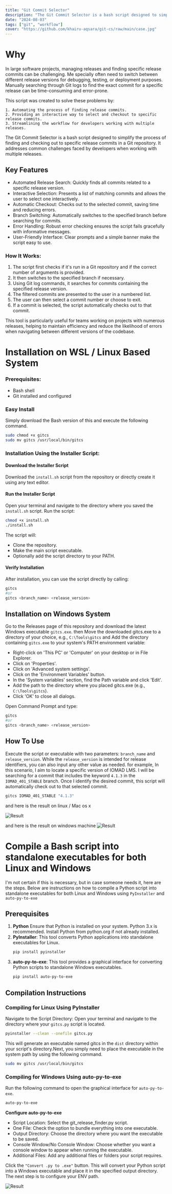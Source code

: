 ```yaml
---
title: "Git Commit Selector"
description: "The Git Commit Selector is a bash script designed to simplify the process of finding and checking out to specific release commits in a Git repository."
date: "2024-08-03"
tags: ["git", "workflow"]
cover: "https://github.com/khairu-aqsara/git-cs/raw/main/case.jpg"
---
```


# Why
In large software projects, managing releases and finding specific release commits can be challenging. Me specially often need to switch between different release versions for debugging, testing, or deployment purposes. Manually searching through Git logs to find the exact commit for a specific release can be time-consuming and error-prone.

This script was created to solve these problems by:

    1. Automating the process of finding release commits.
    2. Providing an interactive way to select and checkout to specific release commits.
    3. Streamlining the workflow for developers working with multiple releases.

The Git Commit Selector is a bash script designed to simplify the process of finding and checking out to specific release commits in a Git repository. It addresses common challenges faced by developers when working with multiple releases.

## Key Features
- <Notation type="highlight" color="yellow">Automated Release Search:</Notation> Quickly finds all commits related to a specific release version.
- <Notation type="highlight" color="yellow">Interactive Selection:</Notation> Presents a list of matching commits and allows the user to select one interactively.
- <Notation type="highlight" color="yellow">Automatic Checkout:</Notation> Checks out to the selected commit, saving time and reducing errors.
- <Notation type="highlight" color="yellow">Branch Switching:</Notation> Automatically switches to the specified branch before searching for commits.
- <Notation type="highlight" color="yellow">Error Handling:</Notation> Robust error checking ensures the script fails gracefully with informative messages.
- <Notation type="highlight" color="yellow">User-Friendly Interface:</Notation> Clear prompts and a simple banner make the script easy to use.

### How It Works:  

1. The script first checks if it's run in a Git repository and if the correct number of arguments is provided.  
2. It then switches to the specified branch if necessary.  
3. Using Git log commands, it searches for commits containing the specified release version.  
4. The filtered commits are presented to the user in a numbered list.  
5. The user can then select a commit number or choose to exit.  
6. If a commit is selected, the script automatically checks out to that commit.  

This tool is particularly useful for teams working on projects with numerous releases, helping to maintain efficiency and reduce the likelihood of errors when navigating between different versions of the codebase.  

# Installation on WSL / Linux Based System

### Prerequisites:  

- Bash shell  
- Git installed and configured  

### Easy Install

Simply download the Bash version of this and execute the following command.
```sh
sudo chmod +x gitcs
sudo mv gitcs /usr/local/bin/gitcs
```

### Installation Using the Installer Script:  

#### Download the Installer Script
Download the `install.sh` script from the repository or directly create it using any text editor.  

#### Run the Installer Script
Open your terminal and navigate to the directory where you saved the `install.sh` script. Run the script:  
```sh  
chmod +x install.sh  
./install.sh  
```

The script will:
- Clone the repository.
- Make the main script executable.
- Optionally add the script directory to your PATH.

#### Verify Installation
After installation, you can use the script directly by calling:
```sh
gitcs
#or
gitcs <branch_name> <release_version>
```
## Installation on Windows System
Go to the Releases page of this repository and download the latest Windows executable `gitcs.exe`. then Move the downloaded gitcs.exe to a directory of your choice, e.g., `C:\Tools\gitcs` and Add the directory containing `gitcs.exe` to your system's PATH environment variable:

- Right-click on 'This PC' or 'Computer' on your desktop or in File Explorer.
- Click on 'Properties'.
- Click on 'Advanced system settings'.
- Click on the 'Environment Variables' button.
- In the 'System variables' section, find the Path variable and click 'Edit'.
- Add the path to the directory where you placed gitcs.exe (e.g., `C:\Tools\gitcs`).
- Click 'OK' to close all dialogs.

Open Command Prompt and type:
```sh
gitcs
#or
gitcs <branch_name> <release_version>
```

## How To Use
Execute the script or executable with two parameters: `branch_name` and `release_version`. While the `release_version` is intended for release identifiers, you can also input any other value as needed. for example, In this scenario, I aim to locate a specific version of IOMAD LMS. I will be searching for a commit that includes the keyword `4.1.3` in the `IOMAD_401_STABLE` branch. Once I identify the desired commit, this script will automatically check out to that selected commit.
```sh
gitcs IOMAD_401_STABLE "4.1.3"
```
and here is the result on linux / Mac os x

![Result](https://github.com/khairu-aqsara/git-cs/raw/main/case.jpg)

and here is the result on windows machine
![Result](https://github.com/khairu-aqsara/git-cs/raw/main/result.png)

# Compile a Bash script into standalone executables for both Linux and Windows

I'm not certain if this is necessary, but in case someone needs it, here are the steps. Below are instructions on how to compile a Python script into standalone executables for both Linux and Windows using `PyInstaller` and `auto-py-to-exe`

## Prerequisites

1. **Python** Ensure that Python is installed on your system. Python 3.x is recommended.
Install Python from python.org if not already installed.
2. **PyInstaller**: This tool converts Python applications into standalone executables for Linux.
    ```sh
    pip install pyinstaller  
    ```
3. **auto-py-to-exe**: This tool provides a graphical interface for converting Python scripts to standalone Windows executables.
    ```sh
    pip install auto-py-to-exe  
    ```

## Compilation Instructions
### Compiling for Linux Using PyInstaller

Navigate to the Script Directory: Open your terminal and navigate to the directory where your `gitcs.py` script is located.
```sh
pyinstaller --clean --onefile gitcs.py
```
This will generate an executable named gitcs in the `dist` directory within your script's directory.Next, you simply need to place the executable in the system path by using the following command.
```sh
sudo mv gitcs /usr/local/bin/gitcs
```

### Compiling for Windows Using auto-py-to-exe
Run the following command to open the graphical interface for `auto-py-to-exe`.
```cmd
auto-py-to-exe
```

**Configure auto-py-to-exe**
- Script Location: Select the git_release_finder.py script.
- One File: Check the option to bundle everything into one executable.
- Output Directory: Choose the directory where you want the executable to be saved.
- Console Window/No Console Window: Choose whether you want a console window to appear when running the executable.
- Additional Files: Add any additional files or folders your script requires.

Click the `"Convert .py to .exe"` button. This will convert your Python script into a Windows executable and place it in the specified output directory. The next step is to configure your ENV path.

![Result](https://github.com/khairu-aqsara/git-cs/raw/main/pytoexe.png)